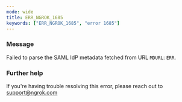```yaml
---
mode: wide
title: ERR_NGROK_1685
keywords: ["ERR_NGROK_1685", "error 1685"]
---
```


### Message

Failed to parse the SAML IdP metadata fetched from URL `MDURL`: `ERR`.

### Further help

If you're having trouble resolving this error, please reach out to [support@ngrok.com](mailto:support@ngrok.com?subject=Help%20with%20ERR_NGROK_1685)

